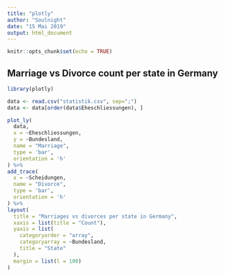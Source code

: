 ```yaml
---
title: "plotly"
author: "Soulnight"
date: "15 Mai 2019"
output: html_document
---
```


```r
knitr::opts_chunk$set(echo = TRUE)
```

## Marriage vs Divorce count per state in Germany 

```r
library(plotly)

data <- read.csv("statistik.csv", sep=";")
data <- data[order(data$Eheschliessungen), ]

plot_ly(
  data,
  x = ~Eheschliessungen,
  y = ~Bundesland,
  name = "Marriage",
  type = 'bar',
  orientation = 'h'
) %>%
add_trace(
  x = ~Scheidungen,
  name = "Divorce",
  type = 'bar',
  orientation = 'h'
) %>%
layout(
  title = "Marriages vs divorces per state in Germany",
  xaxis = list(title = "Count"),
  yaxis = list(
    categoryorder = "array",
    categoryarray = ~Bundesland,
    title = "State"
  ),
  margin = list(l = 100)
)

```
